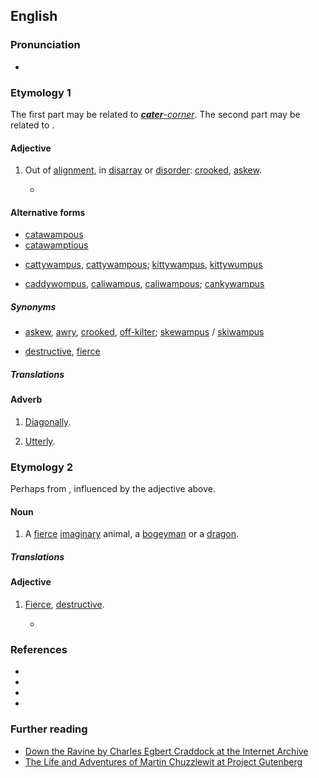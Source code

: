 ==English==
{{was wotd|2009|September|7}}

===Pronunciation===
* {{a|US}} {{IPA|en|/ˌkætəˈwɑmpəs/|/ˈkætəwɑmpəs/}}

===Etymology 1===
The first part may be related to ''[[cater-corner|'''cater'''-corner]]''. The second part may be related to {{m|en|wampish||wriggle, twist about like a fish}}.

====Adjective====
{{en-adj}}

# {{lb|en|US}} Out of [[alignment]], in [[disarray]] or [[disorder]]: [[crooked]], [[askew]].
#* {{quote-text|en|year=1885|author=Charles Egbert Craddock|title=Down the Ravine|passage="Waal, I noticed ez the aidge o' one o' them boards war sot sorter '''catawampus''', ...".}}

====Alternative forms====
* [[catawampous]]
* [[catawamptious]]
* {{q|influenced by ''cat'', ''catty'', ''kitty''}} [[cattywampus]], [[cattywampous]]; [[kittywampus]], [[kittywumpus]]
* {{q|with other initial elements}} [[caddywompus]], [[caliwampus]], [[caliwampous]]; [[cankywampus]]

=====Synonyms=====
* {{sense|out of alignment}} [[askew]], [[awry]], [[crooked]], [[off-kilter]]; [[skewampus]] / [[skiwampus]]
* {{sense|fierce, destructive}} [[destructive]], [[fierce]]

=====Translations=====
{{trans-top|out of alignment, crooked, cater-corner}}
{{trans-mid}}
{{trans-bottom}}

{{trans-top|fierce, destructive}}
{{trans-mid}}
{{trans-bottom}}

====Adverb====
{{en-adv}}

# {{lb|en|US}} [[diagonally|Diagonally]].
# {{lb|en|US}} [[utterly|Utterly]].

===Etymology 2===
Perhaps from {{m|en|catamount||cougar, puma, lynx}}, influenced by the adjective above.

====Noun====
{{en-noun|es}}

# {{lb|en|US}} A [[fierce]] [[imaginary]] animal, a [[bogeyman]] or a [[dragon]].

=====Translations=====
{{trans-top|fierce imaginary animal}}
{{trans-mid}}
{{trans-bottom}}

====Adjective====
{{en-adj}}

# {{lb|en|US}} [[fierce|Fierce]], [[destructive]].
#* {{quote-text|en|year=1844|author={{w|Charles Dickens}}|title=The Life and Adventures of Martin Chuzzlewit|chapter=21|passage=There air some '''catawampous''' chawers in the small way too, as graze upon a human pretty strong; but don't mind them, they're company.}}

===References===
* {{R:HDAS_A-G}}
* {{R:DARE A-C}}
* {{R:The Routledge Dictionary of Historical Slang}}
* {{R:Mrs Byrne's Dictionary}}

===Further reading===
* [http://www.archive.org/details/downtheravine00cradrich Down the Ravine by Charles Egbert Craddock at the Internet Archive]
* [http://www.gutenberg.org/etext/968 The Life and Adventures of Martin Chuzzlewit at Project Gutenberg]